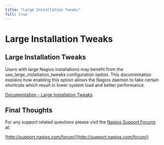 ---
title: "Large Installation Tweaks"
full: true
---

# Large Installation Tweaks

## Large Installation Tweaks

Users with large Nagios installations may benefit from the use_large_installation_tweaks configuration option. This documentation explains how enabling this option allows the Nagios daemon to take certain shortcuts which result in lower system load and better performance.

[Documentation - Large Installation Tweaks](https://assets.nagios.com/downloads/nagioscore/docs/nagioscore/4/en/largeinstalltweaks.html "Large Installation Tweaks")

## Final Thoughts

For any support related questions please visit the [Nagios Support Forums](http://support.nagios.com/forum/) at:

[http://support.nagios.com/forum/](http://support.nagios.com/forum/)